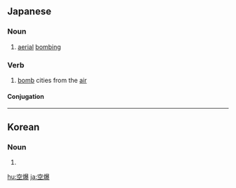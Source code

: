 ==Japanese==
{{ja-kanjitab|くう|ばく|yomi=on}}

===Noun===
{{ja-noun|くうばく}}

# [[aerial]] [[bombing]]
#: {{ja-usex|フランスはリビア'''空爆'''を強行した。|フランス は リビア '''くうばく''' を きょうこう した。|The French forces went ahead with aerial bombing of Libya.}}

===Verb===
{{ja-verb-suru|くうばく}}

# [[bomb]] cities from the [[air]]
#: {{ja-usex|英仏米軍はリビアを'''空爆'''した。|えいふつべい ぐん は リビア を '''くうばく''' した。|The coalition forces consisting of the UK, France and US forces bombed Libyan cities.}}

====Conjugation====
{{ja-suru|くうばく}}

----

==Korean==
{{ko-hanjatab}}

===Noun===
{{ko-noun|hangeul=공폭}}

# {{hanja form of|공폭|aerial bombardment}}

[[hu:空爆]]
[[ja:空爆]]